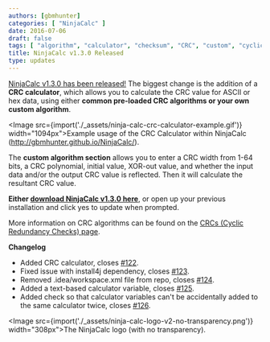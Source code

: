 ```yaml
---
authors: [gbmhunter]
categories: [ "NinjaCalc" ]
date: 2016-07-06
draft: false
tags: [ "algorithm", "calculator", "checksum", "CRC", "custom", "cyclic redundancy check", "NinjaCalc", "polynomial", "update" ]
title: NinjaCalc v1.3.0 Released
type: updates
---
```



[NinjaCalc v1.3.0 has been released!](http://gbmhunter.github.io/NinjaCalc/) The biggest change is the addition of a **CRC calculator**, which allows you to calculate the CRC value for ASCII or hex data, using either **common pre-loaded CRC algorithms or your own custom algorithm**.

<Image src={import('./_assets/ninja-calc-crc-calculator-example.gif')} width="1094px">Example usage of the CRC Calculator within NinjaCalc (http://gbmhunter.github.io/NinjaCalc/).</Image>

The **custom algorithm section** allows you to enter a CRC width from 1-64 bits, a CRC polynomial, initial value, XOR-out value, and whether the input data and/or the output CRC value is reflected. Then it will calculate the resultant CRC value.

**Either [download NinjaCalc v1.3.0 here](http://gbmhunter.github.io/NinjaCalc/)**, or open up your previous installation and click yes to update when prompted.

More information on CRC algorithms can be found on the [CRCs (Cyclic Redundancy Checks) page](/programming/general/crcs-cyclic-redundancy-checks).

**Changelog**

* Added CRC calculator, closes [#122](https://github.com/gbmhunter/NinjaCalc/issues/122).
* Fixed issue with install4j dependency, closes [#123](https://github.com/gbmhunter/NinjaCalc/issues/123).
* Removed .idea/workspace.xml file from repo, closes [#124](https://github.com/gbmhunter/NinjaCalc/issues/124).
* Added a text-based calculator variable, closes [#125](https://github.com/gbmhunter/NinjaCalc/issues/125).
* Added check so that calculator variables can't be accidentally added to the same calculator twice, closes [#126](https://github.com/gbmhunter/NinjaCalc/issues/126).

<Image src={import('./_assets/ninja-calc-logo-v2-no-transparency.png')} width="308px">The NinjaCalc logo (with no transparency).</Image>

